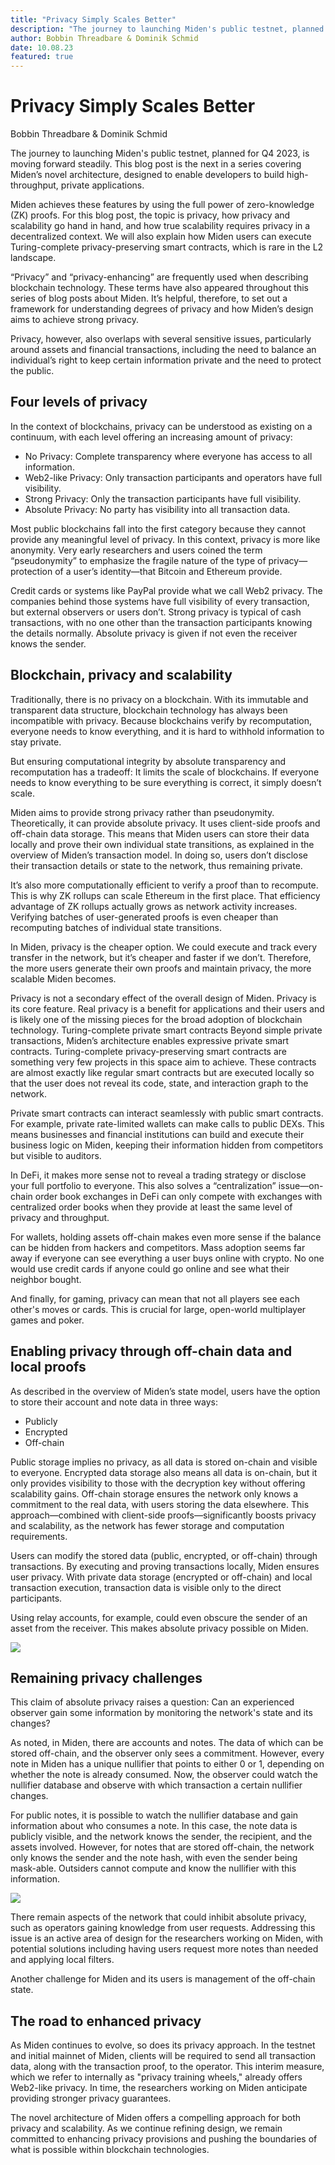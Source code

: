 ```yaml
---
title: "Privacy Simply Scales Better"
description: "The journey to launching Miden's public testnet, planned for Q4 2023, is moving forward steadily."
author: Bobbin Threadbare & Dominik Schmid
date: 10.08.23
featured: true
---
```



# Privacy Simply Scales Better

<span className="author">Bobbin Threadbare & Dominik Schmid</span>

The journey to launching Miden's public testnet, planned for Q4 2023, is moving forward steadily. This blog post is the next in a series covering Miden’s novel architecture, designed to enable developers to build high-throughput, private applications.

Miden achieves these features by using the full power of zero-knowledge (ZK) proofs. For this blog post, the topic is privacy, how privacy and scalability go hand in hand, and how true scalability requires privacy in a decentralized context. We will also explain how Miden users can execute Turing-complete privacy-preserving smart contracts, which is rare in the L2 landscape.

“Privacy” and “privacy-enhancing” are frequently used when describing blockchain technology. These terms have also appeared throughout this series of blog posts about Miden. It’s helpful, therefore, to set out a framework for understanding degrees of privacy and how Miden’s design aims to achieve strong privacy.

Privacy, however, also overlaps with several sensitive issues, particularly around assets and financial transactions, including the need to balance an individual’s right to keep certain information private and the need to protect the public.

## Four levels of privacy

In the context of blockchains, privacy can be understood as existing on a continuum, with each level offering an increasing amount of privacy:
- No Privacy: Complete transparency where everyone has access to all information.
- Web2-like Privacy: Only transaction participants and operators have full visibility.
- Strong Privacy: Only the transaction participants have full visibility.
- Absolute Privacy: No party has visibility into all transaction data.

Most public blockchains fall into the first category because they cannot provide any meaningful level of privacy. In this context, privacy is more like anonymity. Very early researchers and users coined the term “pseudonymity” to emphasize the fragile nature of the type of privacy—protection of a user’s identity—that Bitcoin and Ethereum provide.

Credit cards or systems like PayPal provide what we call Web2 privacy. The companies behind those systems have full visibility of every transaction, but external observers or users don’t.
Strong privacy is typical of cash transactions, with no one other than the transaction participants knowing the details normally.
Absolute privacy is given if not even the receiver knows the sender.

## Blockchain, privacy and scalability

Traditionally, there is no privacy on a blockchain. With its immutable and transparent data structure, blockchain technology has always been incompatible with privacy. Because blockchains verify by recomputation, everyone needs to know everything, and it is hard to withhold information to stay private.

But ensuring computational integrity by absolute transparency and recomputation has a tradeoff: It limits the scale of blockchains. If everyone needs to know everything to be sure everything is correct, it simply doesn’t scale.

Miden aims to provide strong privacy rather than pseudonymity. Theoretically, it can provide absolute privacy. It uses client-side proofs and off-chain data storage. This means that Miden users can store their data locally and prove their own individual state transitions, as explained in the overview of Miden’s transaction model. In doing so, users don’t disclose their transaction details or state to the network, thus remaining private.

It’s also more computationally efficient to verify a proof than to recompute. This is why ZK rollups can scale Ethereum in the first place. That efficiency advantage of ZK rollups actually grows as network activity increases. Verifying batches of user-generated proofs is even cheaper than recomputing batches of individual state transitions.

In Miden, privacy is the cheaper option. We could execute and track every transfer in the network, but it’s cheaper and faster if we don’t. Therefore, the more users generate their own proofs and maintain privacy, the more scalable Miden becomes.

Privacy is not a secondary effect of the overall design of Miden. Privacy is its core feature. Real privacy is a benefit for applications and their users and is likely one of the missing pieces for the broad adoption of blockchain technology.
Turing-complete private smart contracts
Beyond simple private transactions, Miden’s architecture enables expressive private smart contracts. Turing-complete privacy-preserving smart contracts are something very few projects in this space aim to achieve. These contracts are almost exactly like regular smart contracts but are executed locally so that the user does not reveal its code, state, and interaction graph to the network.

Private smart contracts can interact seamlessly with public smart contracts. For example, private rate-limited wallets can make calls to public DEXs. This means businesses and financial institutions can build and execute their business logic on Miden, keeping their information hidden from competitors but visible to auditors.

In DeFi, it makes more sense not to reveal a trading strategy or disclose your full portfolio to everyone. This also solves a “centralization” issue—on-chain order book exchanges in DeFi can only compete with exchanges with centralized order books when they provide at least the same level of privacy and throughput.

For wallets, holding assets off-chain makes even more sense if the balance can be hidden from hackers and competitors. Mass adoption seems far away if everyone can see everything a user buys online with crypto. No one would use credit cards if anyone could go online and see what their neighbor bought.

And finally, for gaming, privacy can mean that not all players see each other's moves or cards. This is crucial for large, open-world multiplayer games and poker.

## Enabling privacy through off-chain data and local proofs

As described in the overview of Miden’s state model, users have the option to store their account and note data in three ways:
- Publicly
- Encrypted
- Off-chain

Public storage implies no privacy, as all data is stored on-chain and visible to everyone. Encrypted data storage also means all data is on-chain, but it only provides visibility to those with the decryption key without offering scalability gains. Off-chain storage ensures the network only knows a commitment to the real data, with users storing the data elsewhere. This approach—combined with client-side proofs—significantly boosts privacy and scalability, as the network has fewer storage and computation requirements.

Users can modify the stored data (public, encrypted, or off-chain) through transactions. By executing and proving transactions locally, Miden ensures user privacy. With private data storage (encrypted or off-chain) and local transaction execution, transaction data is visible only to the direct participants.

Using relay accounts, for example, could even obscure the sender of an asset from the receiver. This makes absolute privacy possible on Miden.

![](/images/Privacy1-Final.png)

## Remaining privacy challenges

This claim of absolute privacy raises a question: Can an experienced observer gain some information by monitoring the network's state and its changes?

As noted, in Miden, there are accounts and notes. The data of which can be stored off-chain, and the observer only sees a commitment. However, every note in Miden has a unique nullifier that points to either 0 or 1, depending on whether the note is already consumed. Now, the observer could watch the nullifier database and observe with which transaction a certain nullifier changes.

For public notes, it is possible to watch the nullifier database and gain information about who consumes a note. In this case, the note data is publicly visible, and the network knows the sender, the recipient, and the assets involved. However, for notes that are stored off-chain, the network only knows the sender and the note hash, with even the sender being mask-able. Outsiders cannot compute and know the nullifier with this information.

![](/images/Privacy2-Final.png)

There remain aspects of the network that could inhibit absolute privacy, such as operators gaining knowledge from user requests. Addressing this issue is an active area of design for the researchers working on Miden, with potential solutions including having users request more notes than needed and applying local filters.

Another challenge for Miden and its users is management of the off-chain state.

## The road to enhanced privacy

As Miden continues to evolve, so does its privacy approach. In the testnet and initial mainnet of Miden, clients will be required to send all transaction data, along with the transaction proof, to the operator. This interim measure, which we refer to internally as "privacy training wheels," already offers Web2-like privacy. In time, the researchers working on Miden anticipate providing stronger privacy guarantees.

The novel architecture of Miden offers a compelling approach for both privacy and scalability. As we continue refining design, we remain committed to enhancing privacy provisions and pushing the boundaries of what is possible within blockchain technologies.
